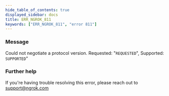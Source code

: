 ```yaml
---
hide_table_of_contents: true
displayed_sidebar: docs
title: ERR_NGROK_811
keywords: ["ERR_NGROK_811", "error 811"]
---
```


### Message

Could not negotiate a protocol version. Requested: "`REQUESTED`", Supported: `SUPPORTED`"

### Further help

If you're having trouble resolving this error, please reach out to [support@ngrok.com](mailto:support@ngrok.com?subject=Help%20with%20ERR_NGROK_811)
